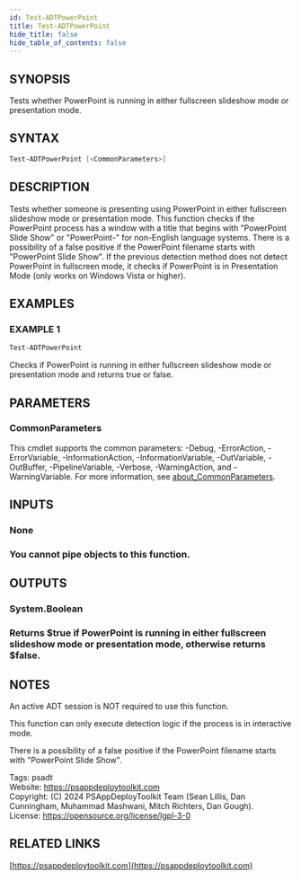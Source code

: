 ```yaml
---
id: Test-ADTPowerPoint
title: Test-ADTPowerPoint
hide_title: false
hide_table_of_contents: false
---
```


## SYNOPSIS

Tests whether PowerPoint is running in either fullscreen slideshow mode or presentation mode.

## SYNTAX

```powershell
Test-ADTPowerPoint [<CommonParameters>]
```

## DESCRIPTION

Tests whether someone is presenting using PowerPoint in either fullscreen slideshow mode or presentation mode.
This function checks if the PowerPoint process has a window with a title that begins with "PowerPoint Slide Show" or "PowerPoint-" for non-English language systems.
There is a possibility of a false positive if the PowerPoint filename starts with "PowerPoint Slide Show".
If the previous detection method does not detect PowerPoint in fullscreen mode, it checks if PowerPoint is in Presentation Mode (only works on Windows Vista or higher).

## EXAMPLES

### EXAMPLE 1

```powershell
Test-ADTPowerPoint
```

Checks if PowerPoint is running in either fullscreen slideshow mode or presentation mode and returns true or false.

## PARAMETERS

### CommonParameters

This cmdlet supports the common parameters: -Debug, -ErrorAction, -ErrorVariable, -InformationAction, -InformationVariable, -OutVariable, -OutBuffer, -PipelineVariable, -Verbose, -WarningAction, and -WarningVariable. For more information, see [about_CommonParameters](http://go.microsoft.com/fwlink/?LinkID=113216).

## INPUTS

### None

### You cannot pipe objects to this function.
## OUTPUTS

### System.Boolean

### Returns $true if PowerPoint is running in either fullscreen slideshow mode or presentation mode, otherwise returns $false.
## NOTES
An active ADT session is NOT required to use this function.

This function can only execute detection logic if the process is in interactive mode.

There is a possibility of a false positive if the PowerPoint filename starts with "PowerPoint Slide Show".

Tags: psadt<br />
Website: https://psappdeploytoolkit.com<br />
Copyright: (C) 2024 PSAppDeployToolkit Team (Sean Lillis, Dan Cunningham, Muhammad Mashwani, Mitch Richters, Dan Gough).<br />
License: https://opensource.org/license/lgpl-3-0

## RELATED LINKS

[https://psappdeploytoolkit.com](https://psappdeploytoolkit.com)
